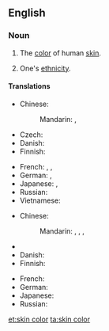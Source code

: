 ==English==
{{wikipedia|Human skin color}}

===Noun===
{{en-noun|-|head=[[skin]] [[color]]}}

# {{qualifier|literally}} The [[color]] of human [[skin]].
# {{qualifier|figuratively}} One's [[ethnicity]].

====Translations====
{{trans-top|color of human skin}}
* Chinese:
*: Mandarin: {{t-|cmn|膚色|sc=Hani}}, {{t-|cmn|肤色|tr=fūsè|sc=Hani}}
* Czech: {{t-|cs|barva pleti|f}}
* Danish: {{t|da|hudfarve|c}}
* Finnish: {{t-|fi|ihonväri}}
{{trans-mid}}
* French: {{t|fr|teint|m}}, {{t|fr|couleur de la peau|m}}, {{t|fr|complexion|f}}
* German: {{t|de|Hautfarbe|f}}, {{t|de|Teint|m}}
* Japanese: {{t|ja|肌の色|tr=はだのいろ, hada-no iro|sc=Jpan}}, {{t|ja|肌色|tr=はだいろ, hadairo|sc=Jpan}}
* Russian: {{t|ru|цвет кожи|m|tr=cvet kóži|sc=Cyrl}}
* Vietnamese: {{t|vi|màu da}}
{{trans-bottom}}

{{trans-top|ethnicity}}
* Chinese:
*: Mandarin: {{t-|cmn|種族|sc=Hani}}, {{t-|cmn|种族|tr=zhǒngzú|sc=Hani}}, {{t|zh|膚色|sc=Hani}}, {{t|zh|肤色|tr=fūsè|sc=Hani}}
* {{trreq|cs}}
* Danish: {{t|da|hudfarve|c}}
* Finnish: {{t-|fi|ihonväri}}
{{trans-mid}}
* French: {{t|fr|couleur de la peau|m}}
* German: {{t|de|Hautfarbe|f}}
* Japanese: {{t|ja|肌の色|tr=はだのいろ, hada-no iro|sc=Jpan}}
* Russian: {{t|ru|цвет кожи|m|tr=cvet kóži|sc=Cyrl}}
{{trans-bottom}}

[[et:skin color]]
[[ta:skin color]]
